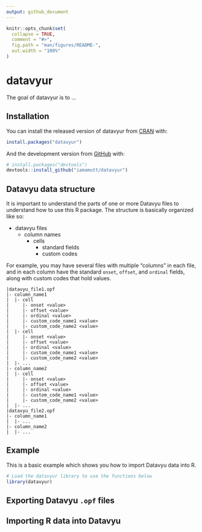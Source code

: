 ```yaml
---
output: github_document
---
```


<!-- README.md is generated from README.Rmd. Please edit that file -->

```r
knitr::opts_chunk$set(
  collapse = TRUE,
  comment = "#>",
  fig.path = "man/figures/README-",
  out.width = "100%"
)
```

# datavyur

<!-- badges: start -->
<!-- badges: end -->

The goal of datavyur is to ...

## Installation

You can install the released version of datavyur from [CRAN](https://CRAN.R-project.org) with:

``` r
install.packages("datavyur")
```

And the development version from [GitHub](https://github.com/) with:

``` r
# install.packages("devtools")
devtools::install_github("iamamutt/datavyur")
```

## Datavyu data structure

It is important to understand the parts of one or more Datavyu files to understand how to use this R package. The structure is basically organized like so:

- datavyu files
  - column names
    - cells
      - standard fields
      - custom codes

For example, you may have several files with multiple "columns" in each file, and in each column have the standard `onset`, `offset`, and `ordinal` fields, along with custom codes that hold values.

```
|datavyu_file1.opf
|- column_name1
|  |- cell
|     |- onset <value>
|     |- offset <value>
|     |- ordinal <value>
|     |- custom_code_name1 <value>
|     |- custom_code_name2 <value>
|  |- cell
|     |- onset <value>
|     |- offset <value>
|     |- ordinal <value>
|     |- custom_code_name1 <value>
|     |- custom_code_name2 <value>
|  |- ...
|- column_name2
|  |- cell
|     |- onset <value>
|     |- offset <value>
|     |- ordinal <value>
|     |- custom_code_name1 <value>
|     |- custom_code_name2 <value>
|  |- ...
|datavyu_file2.opf
|- column_name1
|  |- ...
|- column_name2
|  |- ...
```


## Example


This is a basic example which shows you how to import Datavyu data into R.

```r
# Load the datavyur library to use the functions below
library(datavyur)
```



## Exporting Datavyu `.opf` files


## Importing R data into Datavyu


